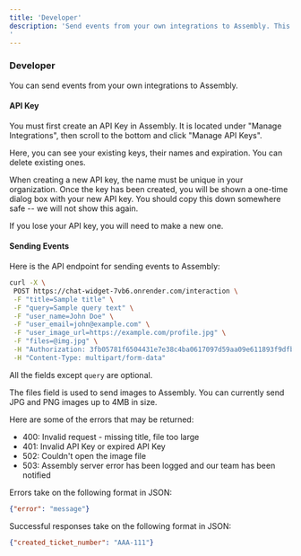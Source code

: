 ```yaml
---
title: 'Developer'
description: 'Send events from your own integrations to Assembly. This is a great way to track how your customers are interacting with your product.
'
---
```

### Developer

You can send events from your own integrations to Assembly. 

#### API Key

You must first create an API Key in Assembly. It is located under "Manage Integrations", then scroll to the bottom and click "Manage API Keys".

Here, you can see your existing keys, their names and expiration. You can delete existing ones. 

When creating a new API key, the name must be unique in your organization. Once the key has been created, you will be shown a one-time dialog box with your new API key. You should copy this down somewhere safe -- we will not show this again. 

If you lose your API key, you will need to make a new one.

#### Sending Events

Here is the API endpoint for sending events to Assembly:

```bash
curl -X \
 POST https://chat-widget-7vb6.onrender.com/interaction \
 -F "title=Sample title" \
 -F "query=Sample query text" \
 -F "user_name=John Doe" \
 -F "user_email=john@example.com" \
 -F "user_image_url=https://example.com/profile.jpg" \
 -F "files=@img.jpg" \
 -H "Authorization: 3fb05781f6504431e7e38c4ba0617097d59aa09e611893f9dfbc306158bffa4e8a3e86f239a3cba19ebe4c5a4bae10d2" \
 -H "Content-Type: multipart/form-data"
```

All the fields except `query` are optional. 

The files field is used to send images to Assembly. You can currently send JPG and PNG images up to 4MB in size.

Here are some of the errors that may be returned:

- 400: Invalid request - missing title, file too large
- 401: Invalid API Key or expired API Key
- 502: Couldn't open the image file
- 503: Assembly server error has been logged and our team has been notified

Errors take on the following format in JSON:

```json
{"error": "message"}
```

Successful responses take on the following format in JSON:

```json
{"created_ticket_number": "AAA-111"}
```
